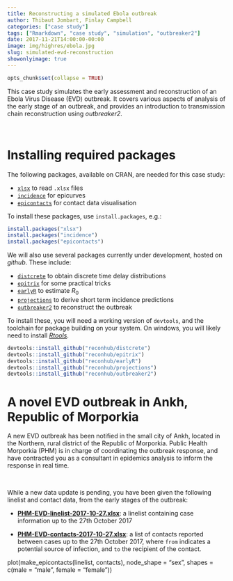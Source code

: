 ```yaml
---
title: Reconstructing a simulated Ebola outbreak
author: Thibaut Jombart, Finlay Campbell
categories: ["case study"]
tags: ["Rmarkdown", "case study", "simulation", "outbreaker2"]
date: 2017-11-21T14:00:00-00:00
image: img/highres/ebola.jpg
slug: simulated-evd-reconstruction
showonlyimage: true
---
```


	
```r
opts_chunk$set(collapse = TRUE)
```



This case study simulates the early assessment and reconstruction of an Ebola
Virus Disease (EVD) outbreak. It covers various aspects of analysis of the early
stage of an outbreak, and provides an introduction to transmission chain
reconstruction using *outbreaker2*.

	       	  
<br>

# Installing required packages

The following packages, available on CRAN, are needed for this case study:

- [`xlsx`](http://www.repidemicsconsortium.org/incidence/) to read `.xlsx` files
- [`incidence`](http://www.repidemicsconsortium.org/incidence/) for epicurves
- [`epicontacts`](http://www.repidemicsconsortium.org/epicontacts/) for contact data visualisation
  
To install these packages, use `install.packages`, e.g.:
   
```r
install.packages("xlsx")
install.packages("incidence")
install.packages("epicontacts")
```

We will also use several packages currently under development, hosted on *github*. These include:
   
- [`distcrete`](http://www.repidemicsconsortium.org/distcrete) to obtain discrete time delay distributions
- [`epitrix`](http://www.repidemicsconsortium.org/epitrix) for some practical tricks
- [`earlyR`](http://www.repidemicsconsortium.org/earlyR) to estimate $R_0$ 
- [`projections`](http://www.repidemicsconsortium.org/projections) to derive short term incidence predictions
- [`outbreaker2`](http://www.repidemicsconsortium.org/outbreaker2) to reconstruct the outbreak
   
   
To install these, you will need a working version of `devtools`, and the
toolchain for package building on your system. On windows, you will likely need
to install [*Rtools*](https://cran.r-project.org/bin/windows/Rtools/).
   
```r
devtools::install_github("reconhub/distcrete")
devtools::install_github("reconhub/epitrix")
devtools::install_github("reconhub/earlyR")
devtools::install_github("reconhub/projections")
devtools::install_github("reconhub/outbreaker2")
```


	
# A novel EVD outbreak in Ankh, Republic of Morporkia

A new EVD outbreak has been notified in the small city of Ankh, located in the
Northern, rural district of the Republic of Morporkia. Public Health Morporkia
(PHM) is in charge of coordinating the outbreak response, and have contracted
you as a consultant in epidemics analysis to inform the response in real time.

<br>
	
While a new data update is pending, you have been given the following linelist
and contact data, from the early stages of the outbreak:

- [**PHM-EVD-linelist-2017-10-27.xlsx**](../../data/PHM-EVD-linelist-2017-10-27.xlsx):
  a linelist containing case information up to the 27th October 2017

- [**PHM-EVD-contacts-2017-10-27.xlsx**](../../data/PHM-EVD-contacts-2017-10-27.xlsx):
  a list of contacts reported between cases up to the 27th October 2017, where
  `from` indicates a potential source of infection, and `to` the recipient of
  the contact.
  



  
 plot(make_epicontacts(linelist, contacts), node_shape = "sex", shapes = c(male = "male", female = "female"))